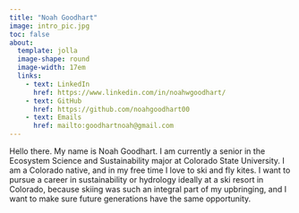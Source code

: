 ```yaml
---
title: "Noah Goodhart"
image: intro_pic.jpg
toc: false
about:
  template: jolla
  image-shape: round
  image-width: 17em
  links: 
    - text: LinkedIn
      href: https://www.linkedin.com/in/noahwgoodhart/ 
    - text: GitHub
      href: https://github.com/noahgoodhart00
    - text: Emails
      href: mailto:goodhartnoah@gmail.com
---
```


Hello there. My name is Noah Goodhart. I am currently a senior in the Ecosystem Science and Sustainability major at Colorado State University. I am a Colorado native, and in my free time I love to ski and fly kites. I want to pursue a career in sustainability or hydrology ideally at a ski resort in Colorado, because skiing was such an integral part of my upbringing, and I want to make sure future generations have the same opportunity. 


